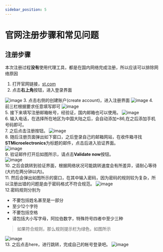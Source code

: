 ```yaml
---
sidebar_position: 5
---
```


# 官网注册步骤和常见问题  

## 注册步骤
本次注册过程**没有**使用代理工具，都是在国内网络完成注册，所以应该可以排除网络原因
1. 打开官网链接，[st.com](https://www.st.com/content/st_com/zh.html)
2. 点击**右上角**按钮，进入登录界面

![image](./img/RegistrationProblem/登录按钮.png)
3. 点击右侧的创建账户(create account)，进入注册界面
![image](./img/RegistrationProblem/创建账户.png)
4. 前三栏根据要求任意填写即可
![image](./img/RegistrationProblem/输入姓名.png)  
5. 接下来填写注册邮箱帐号，经验证，国内邮箱也可以使用。
![image](./img/RegistrationProblem/邮箱.png)  
6. 输入电话，在选择所在地区为中国大陆之后，会自动添加+86,在之后添加手机号码即可。  
7. 之后点击注册按钮。
![image](./img/RegistrationProblem/填写电话.png)  
8. 随后注册页面弹出如下窗口，之后登录自己的邮箱网站，在收件箱寻找**STMicroelectronics**为标题的邮件，点击后进入验证界面。  
![image](./img/RegistrationProblem/邮箱验证.png)  
9. 验证邮件打开后如图所示，请点击**Validate now**按钮。  
![image](./img/RegistrationProblem/跳转验证.png)  
10. 之后会跳转到验证界面，根据网络状况可能跳转速度会有所差异，请耐心等待(大约在两分钟以内)。  
11. 然后会弹出如图所示的窗口，在其中输入密码，因为密码的规则较为复杂，所以注册出错的问题是由于密码格式不符合规范。
![image](./img/RegistrationProblem/输入密码.png)  
12.密码规则分别为
- 不要包括姓名甚至是一部分
- 至少12个字符
- 不要包括空格
- 请包括大小写字母，阿拉伯数字，特殊符号四者中至少三种
> 如果符合规则，那么规则提示栏为绿色，如图所示

![image](./img/RegistrationProblem/密码规则.png)  
13. 之后点击here，进行跳转，完成自己的帐号登录吧。
![image](./img/RegistrationProblem/完成注册.png)  
